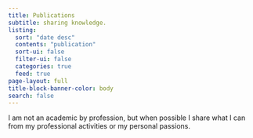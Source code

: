 ```yaml
---
title: Publications
subtitle: sharing knowledge.
listing:
  sort: "date desc"
  contents: "publication"
  sort-ui: false
  filter-ui: false
  categories: true
  feed: true
page-layout: full
title-block-banner-color: body
search: false
---
```


I am not an academic by profession, but when possible I share what I can from my professional
activities or my personal passions.